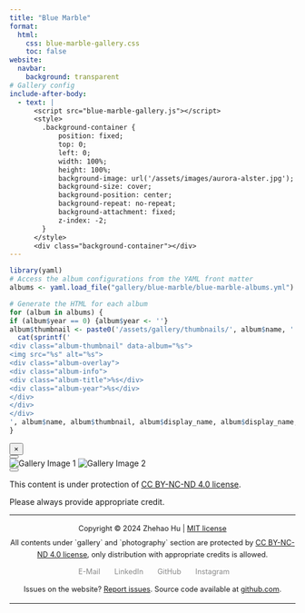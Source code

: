 ```yaml
---
title: "Blue Marble"
format: 
  html:
    css: blue-marble-gallery.css
    toc: false
website:
  navbar:
    background: transparent
# Gallery config
include-after-body: 
  - text: |
      <script src="blue-marble-gallery.js"></script>
      <style>
        .background-container {
            position: fixed;
            top: 0;
            left: 0;
            width: 100%;
            height: 100%;
            background-image: url('/assets/images/aurora-alster.jpg');
            background-size: cover;
            background-position: center;
            background-repeat: no-repeat;
            background-attachment: fixed;
            z-index: -2;
        }
      </style>
      <div class="background-container"></div>
---
```


<!-- Album configuration in yaml header
`name` should be identical to the key as in albumConfig in JS.
`prefix` and `cout` as well. -->

```{=html}
<div class="gallery-grid">
```

```r
library(yaml)
# Access the album configurations from the YAML front matter
albums <- yaml.load_file("gallery/blue-marble/blue-marble-albums.yml")

# Generate the HTML for each album
for (album in albums) {
if (album$year == 0) {album$year <- ''}
album$thumbnail <- paste0('/assets/gallery/thumbnails/', album$name, '.jpg')
  cat(sprintf('
<div class="album-thumbnail" data-album="%s">
<img src="%s" alt="%s">
<div class="album-overlay">
<div class="album-info">
<div class="album-title">%s</div>
<div class="album-year">%s</div>
</div>
</div>
</div>
', album$name, album$thumbnail, album$display_name, album$display_name, album$year))
}
```

```{=html}
</div>

<div id="fullscreen-gallery" class="fullscreen-gallery">
  <button id="close-gallery" class="close-button">&times;</button>
  <div id="gallery-title" class="gallery-title"></div>
  <div class="gallery-content">
    <button id="prev-image" class="nav-button prev-button"></button>
    <div class="image-container">
    <img id="gallery-image-1" class="gallery-image" src="" alt="Gallery Image 1">
    <img id="gallery-image-2" class="gallery-image" src="" alt="Gallery Image 2">
    </div>
    <button id="next-image" class="nav-button next-button"></button>
  </div>
</div>
```

<!-- Copyright alert -->

```{=html}
<div id="custom-modal" class="modal">
  <div class="modal-content">
    <p>This content is under protection of <a href="https://creativecommons.org/licenses/by-nc-nd/4.0/">CC BY-NC-ND 4.0 license</a>.</p>
    <p>Please always provide appropriate credit.</p>
  </div>
</div>
```

<!-- Footer -->

```{=html}
<link rel="stylesheet" href="https://cdnjs.cloudflare.com/ajax/libs/font-awesome/6.0.0-beta3/css/all.min.css">
<style>
    body {
        align-items: center;
    }

    .footer-container {
        text-align: center;
        line-height: 1.6; /* Adjust this value to change line spacing */
    }

    .contact-links {
        display: flex;
        justify-content: center;
        width: 100%;
        margin: 10px 0; /* Add space above and below contact links */
    }

    .contact-links a {
        margin: 0 10px; /* Add space between links */
        color: #888;
        text-decoration: none;
        display: flex;
        align-items: center;
    }

    .contact-links a:hover {
        color: #f2a94f;
    }

    .contact-links a i {
        margin-right: 5px;
        font-size: 0.8rem;
    }

    .contact-links a span {
        font-size: 0.8rem;
    }

    .footer-text {
        font-size: 0.8rem;
        text-align: center;
        margin: 5px 0; /* Add space above and below text */
    }

    @media (max-width: 720px) {
        .contact-links a span {
            display: none;
        }

        .contact-links a i {
            margin-right: 0;
        }
    }
</style>

<div class="footer-container">
    <hr>
    <p class="footer-text">Copyright © 2024 Zhehao Hu | <a href="https://github.com/zzzhehao/zzzhehao.github.io/blob/main/LICENSE">MIT license</a></p>
    <p class="footer-text">All contents under `gallery` and `photography` section are protected by <a href="https://creativecommons.org/licenses/by-nc-nd/4.0/">CC BY-NC-ND 4.0 license</a>, only distribution with appropriate credits is allowed.</p>
    <div class="contact-links">
    <a href="mailto:hu_zhehao@hotmail.com" title="E-Mail"><i class="fas fa-envelope"></i><span> E-Mail</span></a>
    <a href="https://www.linkedin.com/in/zhehaohu/" title="LinkedIn"><i class="fab fa-linkedin"></i><span> LinkedIn</span></a>
    <a href="https://github.com/zzzhehao/" title="GitHub"><i class="fab fa-github"></i><span> GitHub</span></a>
    <a href="https://instagram.com/zhehao.hu_" title="Instagram"><i class="fab fa-instagram"></i><span> Instagram</span></a>
    </div>
    <p class="footer-text">Issues on the website? <a href="https://github.com/zzzhehao/zzzhehao.github.io/issues">Report issues</a>. Source code available at <a href="https://github.com/zzzhehao/zzzhehao.github.io/">github.com</a>.</p>
    <hr>
</div>
```